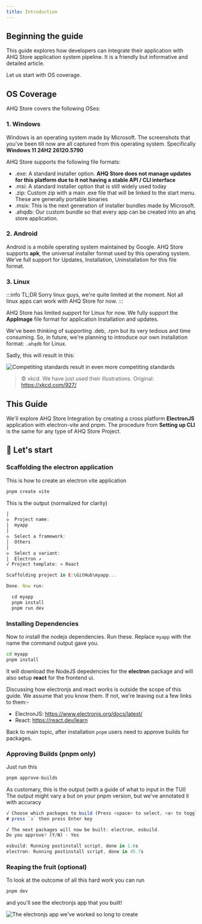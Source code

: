 ```yaml
---
title: Introduction
---
```


## Beginning the guide

This guide explores how developers can integrate their application with AHQ Store
application system pipeline. It is a friendly but informative and detailed article.

Let us start with OS coverage.

## OS Coverage

AHQ Store covers the following OSes:

### 1. Windows

Windows is an operating system made by Microsoft. The screenshots that you've been till now
are all captured from this operating system. Specifically **Windows 11 24H2 26120.5790**

AHQ Store supports the following file formats:

- .exe: A standard installer option. **AHQ Store does not manage updates for this platform due to it not having a stable API / CLI interface**
- .msi: A standard installer option that is still widely used today
- .zip: Custom zip with a main .exe file that will be linked to the start menu. These are generally portable binaries
- .msix: This is the next generation of installer bundles made by Microsoft.
- .ahqdb: Our custom bundle so that every app can be created into an ahq store application.

### 2. Android

Android is a mobile operating system maintained by Google. AHQ Store supports **apk**, the universal
installer format used by this operating system. We've full support for Updates, Installation, Uninstallation
for this file format.

### 3. Linux

:::info TL;DR
Sorry linux guys, we're quite limited at the moment. Not all linux apps can work with AHQ Store for now.
:::

AHQ Store has limited support for Linux for now. We fully support the **AppImage** file format for application Installation and updates.

We've been thinking of supporting .deb, .rpm but its very tedious and time consuming. So, in future, we're planning to introduce our own
installation format: `.ahqdb` for Linux.

Sadly, this will result in this:

<img
  src="https://imgs.xkcd.com/comics/standards_2x.png"
  alt="Competiting standards result in even more competiting standards"
/>

> ©️ xkcd.
> We have just used their illustrations.
> Original: https://xkcd.com/927/

## This Guide

We'll explore AHQ Store Integration by creating a cross platform
**ElectronJS** application with electron-vite and pnpm.
The procedure from **Setting up CLI** is the same for any type of AHQ Store Project.

## 🚀 Let's start

### Scaffolding the electron application

This is how to create an electron vite application

```sh
pnpm create vite
```

This is the output (normalized for clarity)

```js
│
◇  Project name:
│  myapp
│
◇  Select a framework:
│  Others
│
◇  Select a variant:
│  Electron ↗
√ Project template: » React

Scaffolding project in E:\GitHub\myapp...

Done. Now run:

  cd myapp
  pnpm install
  pnpm run dev
```

### Installing Dependencies

Now to install the nodejs dependencies. Run these. Replace `myapp` with the name the command output gave you.

```sh
cd myapp
pnpm install
```

It will download the NodeJS depedencies for the **electron** package and will also setup **react** for the frontend ui.

Discussing how electronjs and react works is outside the scope of this guide. We assume that you know them. If not, we're leaving out a few links to them:-

- ElectronJS: https://www.electronjs.org/docs/latest/
- React: https://react.dev/learn

Back to main topic, after installation `pnpm` users need to approve builds for packages.

### Approving Builds (pnpm only)

Just run this

```sh
pnpm approve-builds
```

As customary, this is the output (with a guide of what to input in the TUI)
The output might vary a but on your pnpm version, but we've annotated it with accuracy

```js
√ Choose which packages to build (Press <space> to select, <a> to toggle all, <i> to invert selection) · electron, esbuild
# press `a` then press Enter key

√ The next packages will now be built: electron, esbuild.
Do you approve? (Y/N) · Yes

esbuild: Running postinstall script, done in 1.6s
electron: Running postinstall script, done in 45.7s
```

### Reaping the fruit (optional)

To look at the outcome of all this hard work you can run

```sh
pnpm dev
```

and you'll see the electronjs app that you built!

<img
  src="/img/fruit.png"
  alt="The electronjs app we've worked so long to create"
  width={600}
/>
